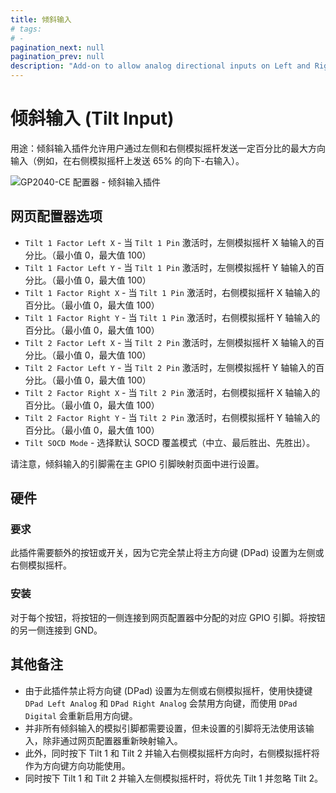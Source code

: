 ```yaml
---
title: 倾斜输入
# tags:
# -
pagination_next: null
pagination_prev: null
description: "Add-on to allow analog directional inputs on Left and Right analog joystick at a percentage of maximum magnitude"
---
```


# 倾斜输入 (Tilt Input)

用途：倾斜输入插件允许用户通过左侧和右侧模拟摇杆发送一定百分比的最大方向输入（例如，在右侧模拟摇杆上发送 65% 的向下-右输入）。

![GP2040-CE 配置器 - 倾斜输入插件](../assets/images/gpc-add-ons-tilt.png)

## 网页配置器选项

- `Tilt 1 Factor Left X` - 当 `Tilt 1 Pin` 激活时，左侧模拟摇杆 X 轴输入的百分比。（最小值 0，最大值 100）
- `Tilt 1 Factor Left Y` - 当 `Tilt 1 Pin` 激活时，左侧模拟摇杆 Y 轴输入的百分比。（最小值 0，最大值 100）
- `Tilt 1 Factor Right X` - 当 `Tilt 1 Pin` 激活时，右侧模拟摇杆 X 轴输入的百分比。（最小值 0，最大值 100）
- `Tilt 1 Factor Right Y` - 当 `Tilt 1 Pin` 激活时，右侧模拟摇杆 Y 轴输入的百分比。（最小值 0，最大值 100）
- `Tilt 2 Factor Left X` - 当 `Tilt 2 Pin` 激活时，左侧模拟摇杆 X 轴输入的百分比。（最小值 0，最大值 100）
- `Tilt 2 Factor Left Y` - 当 `Tilt 2 Pin` 激活时，左侧模拟摇杆 Y 轴输入的百分比。（最小值 0，最大值 100）
- `Tilt 2 Factor Right X` - 当 `Tilt 2 Pin` 激活时，右侧模拟摇杆 X 轴输入的百分比。（最小值 0，最大值 100）
- `Tilt 2 Factor Right Y` - 当 `Tilt 2 Pin` 激活时，右侧模拟摇杆 Y 轴输入的百分比。（最小值 0，最大值 100）
- `Tilt SOCD Mode` - 选择默认 SOCD 覆盖模式（中立、最后胜出、先胜出）。

请注意，倾斜输入的引脚需在主 GPIO 引脚映射页面中进行设置。

## 硬件

### 要求

此插件需要额外的按钮或开关，因为它完全禁止将主方向键 (DPad) 设置为左侧或右侧模拟摇杆。

### 安装

对于每个按钮，将按钮的一侧连接到网页配置器中分配的对应 GPIO 引脚。将按钮的另一侧连接到 GND。

## 其他备注

- 由于此插件禁止将方向键 (DPad) 设置为左侧或右侧模拟摇杆，使用快捷键 `DPad Left Analog` 和 `DPad Right Analog` 会禁用方向键，而使用 `DPad Digital` 会重新启用方向键。
- 并非所有倾斜输入的模拟引脚都需要设置，但未设置的引脚将无法使用该输入，除非通过网页配置器重新映射输入。
- 此外，同时按下 Tilt 1 和 Tilt 2 并输入右侧模拟摇杆方向时，右侧模拟摇杆将作为方向键方向功能使用。
- 同时按下 Tilt 1 和 Tilt 2 并输入左侧模拟摇杆时，将优先 Tilt 1 并忽略 Tilt 2。
